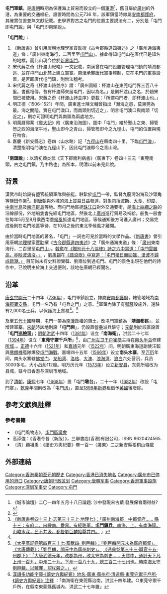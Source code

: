 '''屯門軍鎮'''，是[[唐朝|唐朝]]時期為保護海上貿易而設立的一個[[軍港|軍港]]<ref name="cityforum2014518">《城市論壇》二〇一四年五月十八日論題: 沙中發現宋古蹟 發展保育兩得益?</ref>，舊日屬於[[廣州|廣州]]的外港，為重要的交通樞紐。設置時間為公元736 年，該軍鎮當時隸屬[[安南都護府|安南都護府]]，其確實位置並無文獻記載。史學界對古之屯門的位置主要説法有二，分別是「屯門即屯門說」與「屯門即南頭說」。

'''「屯門說」''':
#《新唐書》曾引用唐朝地理學家賈耽撰《古今郡縣道四夷述》之「廣州通海夷道」條：「廣州東南海行，二百里至[[屯門山|屯門山]]」。據此得知屯門山在唐代已是知名的地標，而此山現今位於[[新界|新界]][[屯門|屯門]]。
#宋代蔣之奇《杯渡山紀略》一文記載，南漢曾在屯門設置管理屯門鎮的靖海都巡，並在屯門山北麓上建立軍寨。[[南漢|南漢]]承襲[[唐代|唐代]]軍事體制，它在屯門的軍事設置，是否即唐代屯門鎮，則無法稽考。
#宋代蔣之奇《杯渡山詩並序》謂：「廣州圖經：杯渡山在東莞屯門界三百八十里。書舊相傳，昔有杯渡師來居屯門，因以為名。」是則杯渡山之名，於趙宋間已被使用。宋蔣之奇《杯渡山詩並序》更載：「所謂屯門者，即杯渡山也。」
#明正德（1506-1521）年間，廣東進士陳文輔曾指出「瀕海之患，莫東莞為最。海之關隘，實在屯門澳口，而南頭則切近之」，明言屯門澳口與南頭「切近之」，則亦可證明屯門與南頭為兩處地方。
#明萬曆郭棐《[[粵大記|粵大記]]》附〈廣東沿海圖〉，圖中「屯門」繪於聖山之東、掃管笏之西的海濱平地，聖山即今之青山，掃管笏即今之九徑山，屯門的位置與現在吻合。
#嘉慶《新安縣志》卷四〈山水略〉記「[[九徑山|九徑山]]在縣南四十里，下臨[[屯門澳|屯門澳]]」，清楚指明屯門澳在九徑山下，因此屯門澳即今之青山灣。


'''「南頭說」''':
以清初顧炎武《天下郡南利病書》〈廣東下〉卷四十三云「東莞南頭，古之屯門鎮，乃中路也」為所本，明清以前未見此說。

==背景==
漢武帝時始設有鹽官統領軍隊與船艇，駐紮於[[屯門|屯門]]一帶，監督九龍灣沿海及沙頭角等鹽田作業<ref>{{Cite book|title=香港史新編（增訂版）上冊|last=王|first=賡武|publisher=三聯書店(香港)有限公司|year=2016年|isbn=9789620438851|location=香港|pages=37-38}}</ref>。到[[唐朝|唐朝]]與外域的海上[[貿易|貿易]]日益發達，對象包括[[波斯|波斯]]、[[阿拉伯帝國|大食]]、[[印度|印度]]、[[中南半島|中南半島]]及[[南洋群島|南洋群島]]等地。而屯門地區扼[[珠江口|珠江口]]對外交通要衝，是[[海上絲綢之路|海上絲綢之路]]的沿線部份，外地船隻會先經屯門地區，然後北上[[廣州|廣州]]進行貿易及補給。船隻一般會在每年5月至8月乘西南[[季候風|季候風]]抵達屯門地區，等候通知後方可進入廣州；交易完成後則在屯門地區等待，在10月之後的東北季候風才離開。

由於當時屯門地區的著名，「屯門」一詞也可見於當時的文學作品。《[[新唐書|新唐書]]》曾引用唐朝[[地理學|地理學]]家[[賈耽|賈耽]]撰《[[古今郡縣道四夷述|古今郡縣道四夷述]]》之「廣州通海夷道」條：「[[廣州|廣州]]東南海行，二百里至[[青山_(香港)|屯門山]]」。[[韓愈|韓愈]]在[https://zh.wikisource.org/wiki/%E8%B4%88%E5%88%A5%E5%85%83%E5%8D%81%E5%85%AB%E5%8D%94%E5%BE%8B%E5%85%AD%E9%A6%96 《贈別元十八協律》詩之六中寫道：「屯門雲雖高，亦映波濤沒。」] {{Wayback|url=https://zh.wikisource.org/wiki/%E8%B4%88%E5%88%A5%E5%85%83%E5%8D%81%E5%85%AB%E5%8D%94%E5%BE%8B%E5%85%AD%E9%A6%96 |date=20180317035652 }}，[[劉禹錫|劉禹錫]]在[https://zh.wikisource.org/wiki/%E8%B8%8F%E6%B5%AA%E6%AD%8C 《踏浪歌》中寫道：「屯門積日無回飆，滄波不歸成踏潮。」] {{Wayback|url=https://zh.wikisource.org/wiki/%E8%B8%8F%E6%B5%AA%E6%AD%8C |date=20180317035653 }}目前尚未有史料證實韓、劉兩位到過屯門。屯門的景色出現在他們的詩作中，已說明由於海上交通便利，該地在唐朝已經聞名。

==沿革==
{{Refimprove section|time=2017-10-31T03:56:23+00:00}}
[[唐玄宗|唐玄宗]][[開元|開元]]二十四年（[[736年|736年]]），屯門軍鎮設立，隸屬[[安南都護府|安南都護府]]，轄管地域為[[南海郡|南海郡]][[寶安縣|寶安縣]]{{NoteTag|[[至德_(唐朝)|至德]]二年（[[757年|757年]]）起改名為[[東莞縣|東莞縣]]}}，屯門一名乃有「屯兵之門」之意。<ref>[https://zh.wikisource.org/wiki/%E6%96%B0%E5%94%90%E6%9B%B8/%E5%8D%B7043%E4%B8%8A 《新唐書卷四十三上·志第三十三上·地理七》：「廣州南海郡，中都督府…… 縣十三：有府二，曰綏南、番禺。有經略軍，'''屯門鎮兵'''。南海，上。有南海祠。山峻水深，民不井汲，都督劉巨麟始鑿井四。] {{Wayback|url=https://zh.wikisource.org/wiki/%E6%96%B0%E5%94%90%E6%9B%B8/%E5%8D%B7043%E4%B8%8A |date=20170107103656 }}」</ref>軍鎮內除了有[[郵|郵]][[驛|驛]]設施外，還駐有2,000名士兵，以保護海上貿易<ref name=":0" />。{{fact|[[天寶|天寶]]二年（[[743年|743年]]），[[浙江|浙江]]海賊[[吳令光|吳令光]]於[[溫州|溫州]]作亂，當時南海郡守[[劉巨麟|劉巨麟]]便從屯門軍鎮調兵平亂。}}<ref name=ljl>[https://zh.wikisource.org/wiki/%E5%A4%AA%E5%B9%B3%E5%BB%A3%E8%A8%98/%E5%8D%B7%E7%AC%AC437 《太平廣記卷第四百三十七·畜獸四· 劉巨麟》：「劉巨麟開元末為廣府都督」。] {{Wayback|url=https://zh.wikisource.org/wiki/%E5%A4%AA%E5%B9%B3%E5%BB%A3%E8%A8%98/%E5%8D%B7%E7%AC%AC437 |date=20171107003253 }} [https://zh.wikisource.org/wiki/%E5%A4%A7%E5%94%90%E5%82%B3%E8%BC%89 《大唐傳載》：「劉巨麟，開元中為廣州刺史」。] {{Wayback|url=https://zh.wikisource.org/wiki/%E5%A4%A7%E5%94%90%E5%82%B3%E8%BC%89 |date=20180317035834 }} [https://zh.wikisource.org/wiki/%E9%80%9A%E5%85%B8/%E5%8D%B7033 《通典卷第三十三·職官十五·州郡下》：「大唐武德元年，改郡為州，改太守為刺史…… 天寶中，通計天下凡上州一百九，中州二十九，下州一百八十九，總三百二十七州也。時南海太守劉巨麟，以贓罪，詔杖殺之。」] {{Wayback|url=https://zh.wikisource.org/wiki/%E9%80%9A%E5%85%B8/%E5%8D%B7033 |date=20171107024118 }}</ref>

及至[[五代十國|五代十國]]時期，屯門一帶為[[南漢|南漢]]政權的領土，改屯門軍鎮為「'''靖海都廵'''」，並增建軍寨。[[宋朝|宋朝]]時該地則設「'''屯門砦'''」，仍設置營壘派兵駐守；[[元朝|元朝]]則於該區設置「'''屯門[[巡檢司|巡檢司]]'''」；[[明朝|明朝]][[洪武|洪武]]十四年（[[1381年|1381年]]）设立「'''南海衛'''」，洪武二十七年（[[1394年|1394年]]）设立「'''東莞守禦千戶所'''」<ref name=cuhk>[https://humanum.arts.cuhk.edu.hk/Lexis/lexi-mf/chinaPlaces.php?pid=120113067 漢語多功能字庫·《讀史方輿紀要》地名·廣東·廣州府·清遠縣·東莞守禦千戶所·《讀史方輿紀要》注釋] {{Wayback|url=https://humanum.arts.cuhk.edu.hk/Lexis/lexi-mf/chinaPlaces.php?pid=120113067 |date=20200218050528 }}：「南海衛在東莞縣治南。洪武十四年建。○東莞守禦千戶所，在縣南東莞縣舊城內，洪武二十七年置」</ref>，由[[广州左卫|广州左卫]][[千户|千户]][[崔皓|崔皓]]主持在[[南头半岛|南头半岛]]修建[[新安故城|所城]]，{{fact|南北500米，东西680米，驻兵328名}}。[[正德_(明朝)|正德]]十六年（[[1521年|1521年]]）和[[嘉靖|嘉靖]]元年（[[1522年|1522年]]）间，明朝廣東海道副使汪鋐與[[葡萄牙|佛朗機]]艦隊爆發[[屯門海戰|屯門海戰]]。嘉靖四十五年（[[1566年|1566年]]）设立'''南头水寨'''。至[[万历|万历]]年间，南头水寨辖[[佛堂门|佛堂门]]、[[龙船湾|龙船湾]]、[[洛格|洛格]]、[[大澳|大澳]]、[[浪淘湾|浪淘湾]]、[[浪白|浪白]]六处营汛，兵员3000多名，大小战船112艘。明万历元年（[[1573年|1573年]]）设立[[新安縣_(明朝)|新安县]]，东莞所城改为县城，辖今日香港与深圳市地域。

到了[[清朝|清朝]]，[[康熙|康熙]]七年（[[1668年|1668年]]）置「屯門'''墩台'''」，二十一年（[[1682年|1682年]]）改設「屯門寨」，[[乾隆|乾隆]]年間則改為「屯門[[汛|汛]]」，直至[[1898年|1898年]][[新界|新界]]租借予[[英國|英國]]後廢除。

==參考文獻與註釋==
{{reflist}}
{{noteFoot}}

===參考書籍===
* 《屯門風物志》，[[香港區議會|屯門區議會]]
* 高添強：《香港今昔（新版）》，三聯書店(香港)有限公司，ISBN 9620424565.
*〔清〕顧祖禹：《讀史方輿紀要》卷一百一〈廣東〉二之新安縣梧桐山條載

==外部連結==
[[Category:香港秦朝至元朝歷史|Category:香港秦朝至元朝歷史]]
[[Category:香港已消失地名|Category:香港已消失地名]]
[[Category:廣州市已停用的港口|Category:廣州市已停用的港口]]
[[Category:唐朝行政区划|Category:唐朝行政区划]]
[[Category:唐朝军事|Category:唐朝军事]]
[[Category:香港軍事設施|Category:香港軍事設施]]
[[Category:深圳军事史|Category:深圳军事史]]
[[Category:屯門|Category:屯門]]